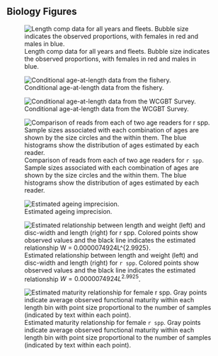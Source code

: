 
<!-- ====================================================================== -->
<!-- *****************                             ************************ -->
<!-- *****************START BIOLOGICAL DATA FIGURES************************ --> 
<!-- *****************                            ************************ -->
<!-- ====================================================================== -->


## Biology Figures

\FloatBarrier

<!-- [H] to control floating -->

\begin{figure}[H]
\begin{centering}
\includegraphics{r4ss/plots_mod1/comp_lendat__aggregated_across_time.png}
\caption{Length comp data, aggregated across time by fleet.}\label{fig:comp_lendat_aggregated_across_time}
\end{centering}
\end{figure}

<!-- ![Length comp data, aggregated across time by fleet. \label{fig:comp_lendat_aggregated_across_time}](r4ss/plots_mod1/comp_lendat__aggregated_across_time.png) -->

\FloatBarrier

![Length comp data for all years and fleets. Bubble size indicates the observed proportions, with females in red and males in blue. \label{fig:comp_lendat__multi-fleet_comparison}](r4ss/plots_mod1/comp_lendat__multi-fleet_comparison.png)

![Conditional age-at-length data from the fishery. \label{fig:age_dat_fishery}](r4ss/plots_mod1/comp_condAALdat_bubflt1mkt2.png)

![Conditional age-at-length data from the WCGBT Survey. \label{fig:age_dat_fishery}](r4ss/plots_mod1/comp_condAALdat_bubflt5mkt0.png)



<!-- ********************************************************************** -->
<!-- ****************Aging Precision and Bias FIGURES********************** --> 
<!-- ********************************************************************** -->

![Comparison of reads from each of two age readers for `r spp`. Sample sizes associated with each combination of ages are shown by the size circles and the within them. The blue histograms show the distribution of ages estimated by each reader.\label{fig:ageing_comparison}](Figures/Reader_1_vs_Reader_2.png)

![Estimated ageing imprecision.\label{fig:ageing_imprecision}](r4ss/plots_mod1/numbers10_ageerror_matrix_1.png)

<!-- ********************************************************************** -->
<!-- **********************Weight-Length FIGURES*************************** --> 
<!-- ********************************************************************** -->
![Estimated relationship between length and weight (left) and
disc-width and length (right) for `r spp`. Colored points show observed values
and the black line indicates the estimated relationship
$W = 0.0000074924L^{2.9925}$.\label{fig:weight-length}](Figures/Big Skate bio relationships.png)



<!-- ********************************************************************** -->
<!-- **************Sex Ratio, Maturity, FecundityFIGURES******************* --> 
<!-- ********************************************************************** -->

![Estimated maturity relationship for female `r spp`.
Gray points indicate average observed functional maturity within each
length bin with point size proportional to the number of
samples (indicated by text within each point).\label{fig:maturity}](Figures/BigSkate_maturity.png)


<!-- ====================================================================== -->
<!-- ******************                           ************************* -->
<!-- ******************END BIOLOGICAL DATA FIGURES************************* --> 
<!-- ******************                           ************************* -->
<!-- ====================================================================== -->
